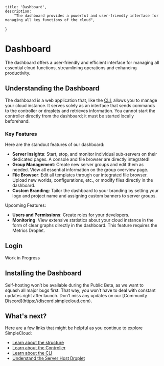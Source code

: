     title: 'Dashboard',
    description:
        "The dashboard provides a powerful and user-friendly interface for managing all key functions of the cloud",
}

# Dashboard
The dashboard offers a user-friendly and efficient interface for managing all essential cloud functions, streamlining operations and enhancing productivity.

## Understanding the Dashboard
The dashboard is a web application that, like the [CLI](/cli), allows you to manage your cloud instance. 
It serves solely as an interface that sends commands to the controller or droplets and retrieves information. 
You cannot start the controller directly from the dashboard; it must be started locally beforehand.

### Key Features
Here are the standout features of our dashboard:
- **Server Insights**: Start, stop, and monitor individual sub-servers on their dedicated pages. A console and file browser are directly integrated!  
- **Group Management**: Create new server groups and edit them as needed. View all essential information on the group overview page.  
- **File Browser**: Edit all templates through our integrated file browser. Upload new worlds, configurations, etc., or modify files directly in the dashboard.  
- **Custom Branding**: Tailor the dashboard to your branding by setting your logo and project name and assigning custom banners to server groups.  

Upcoming Features:  
- **Users and Permissions**: Create roles for your developers.  
- **Monitoring**: View extensive statistics about your cloud instance in the form of clear graphs directly in the dashboard. This feature requires the Metrics Droplet.  


## Login
<Note>
    Work in Progress
</Note>


## Installing the Dashboard

<Note>
    Self-hosting won’t be available during the Public Beta, as we want to squash all major bugs first. That way, you won’t have to deal with constant updates right after launch. Don't miss any updates on our [Community Discord](https://discord.simplecloud.com).
</Note>

## What's next?

Here are a few links that might be helpful as you continue to explore SimpleCloud:

-    [Learn about the structure](/structure)
-    [Learn about the Controller](/controller)
-    [Learn about the CLI](/cli)
-    [Understand the Server Host Droplet](/droplet/serverhost)